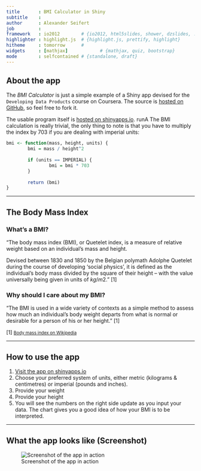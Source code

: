 ```yaml
---
title       : BMI Calculator in Shiny
subtitle    : 
author      : Alexander Seifert
job         : 
framework   : io2012        # {io2012, html5slides, shower, dzslides, ...}
highlighter : highlight.js  # {highlight.js, prettify, highlight}
hitheme     : tomorrow      # 
widgets     : [mathjax]            # {mathjax, quiz, bootstrap}
mode        : selfcontained # {standalone, draft}
---
```


## About the app

The *BMI Calculator* is just a simple example of a Shiny app devised for the `Developing Data Products` course on Coursera. The source is [hosted on GitHub](https://github.com/aseifert/shiny-bmi), so feel free to fork it.

The usable program itself is [hosted on shinyapps.io](https://aseifert.shinyapps.io/BMI-Calculator/).
runA
The BMI calculation is really trivial, the only thing to note is that you have to multiply the index by 703 if you are dealing with imperial units:

```r
bmi <- function(mass, height, units) {
        bmi = mass / height^2
        
        if (units == IMPERIAL) {
                bmi = bmi * 703
        }
        
        return (bmi)
}
```

---

## The Body Mass Index

### What's a BMI?

"The body mass index (BMI), or Quetelet index, is a measure of relative weight based on an individual's mass and height.

Devised between 1830 and 1850 by the Belgian polymath Adolphe Quetelet during the course of developing 'social physics', it is defined as the individual's body mass divided by the square of their height – with the value universally being given in units of $kg/m2$." [1]

### Why should I care about my BMI?

"The BMI is used in a wide variety of contexts as a simple method to assess how much an individual's body weight departs from what is normal or desirable for a person of his or her height." [1]

[1] <small>[Body mass index on Wikipedia](https://en.wikipedia.org/wiki/Body_mass_index)</small>


---

## How to use the app

1. [Visit the app on shinyapps.io](https://aseifert.shinyapps.io/BMI-Calculator/)
2. Choose your preferred system of units, either metric (kilograms & centimetres) or imperial (pounds and inches).
3. Provide your weight
4. Provide your height
5. You will see the numbers on the right side update as you input your data. The chart gives you a good idea of how your BMI is to be interpreted.


---

## What the app looks like (Screenshot)

![Screenshot of the app in action](assets/img/screenshot.png)



